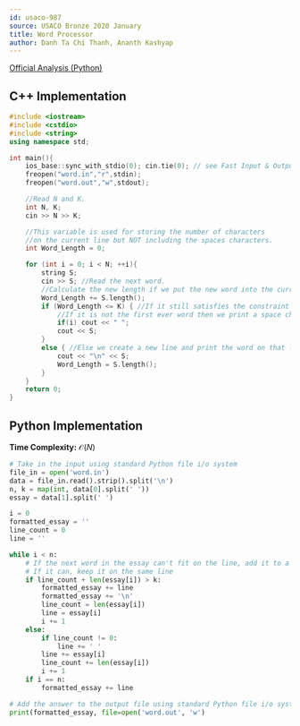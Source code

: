 ```yaml
---
id: usaco-987
source: USACO Bronze 2020 January
title: Word Processor
author: Danh Ta Chi Thanh, Ananth Kashyap
---
```


[Official Analysis (Python)](http://www.usaco.org/current/data/sol_word_bronze_jan20.html)

<LanguageSection>

<CPPSection>

## C++ Implementation

```cpp
#include <iostream>
#include <cstdio>
#include <string>
using namespace std;

int main(){
	ios_base::sync_with_stdio(0); cin.tie(0); // see Fast Input & Output
	freopen("word.in","r",stdin);
	freopen("word.out","w",stdout);

	//Read N and K.
	int N, K;
	cin >> N >> K;

	//This variable is used for storing the number of characters
	//on the current line but NOT including the spaces characters.
	int Word_Length = 0;

	for (int i = 0; i < N; ++i){
		string S;
		cin >> S; //Read the next word.
		//Calculate the new length if we put the new word into the current line.
		Word_Length += S.length();
		if (Word_Length <= K) { //If it still satisfies the constraint then print that word.
			//If it is not the first ever word then we print a space character
			if(i) cout << " ";
			cout << S;
		}
		else { //Else we create a new line and print the word on that line.
			cout << "\n" << S;
			Word_Length = S.length();
		}
	}
	return 0;
}
```

</CPPSection>

<PySection>

## Python Implementation

**Time Complexity:** $\mathcal{O}(N)$

```py
# Take in the input using standard Python file i/o system
file_in = open('word.in')
data = file_in.read().strip().split('\n')
n, k = map(int, data[0].split(' '))
essay = data[1].split(' ')

i = 0
formatted_essay = ''
line_count = 0
line = ''

while i < n:
    # If the next word in the essay can't fit on the line, add it to a new one
    # If it can, keep it on the same line
    if line_count + len(essay[i]) > k:
        formatted_essay += line
        formatted_essay += '\n'
        line_count = len(essay[i])
        line = essay[i]
        i += 1
    else:
        if line_count != 0:
            line += ' '
        line += essay[i]
        line_count += len(essay[i])
        i += 1
    if i == n:
        formatted_essay += line

# Add the answer to the output file using standard Python file i/o system
print(formatted_essay, file=open('word.out', 'w')
```

</PySection>

</LanguageSection>

